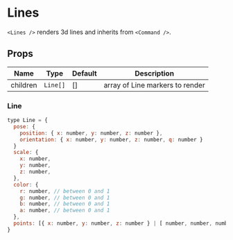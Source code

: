 
# Lines

`<Lines />` renders 3d lines and inherits from `<Command />`.

## Props

| Name     | Type     | Default | Description                     |
| -------- | -------- | ------- | ------------------------------- |
| children | `Line[]` | []      | array of Line markers to render |

### Line

```js
type Line = {
  pose: {
    position: { x: number, y: number, z: number },
    orientation: { x: number, y: number, z: number, q: number }
  }
  scale: {
    x: number,
    y: number,
    z: number,
  },
  color: {
    r: number, // between 0 and 1
    g: number, // between 0 and 1
    b: number, // between 0 and 1
    a: number, // between 0 and 1
  },
  points: [{ x: number, y: number, z: number } | [ number, number, number ]]
}
```

<LinesDemo />

<LinesWireframe />
